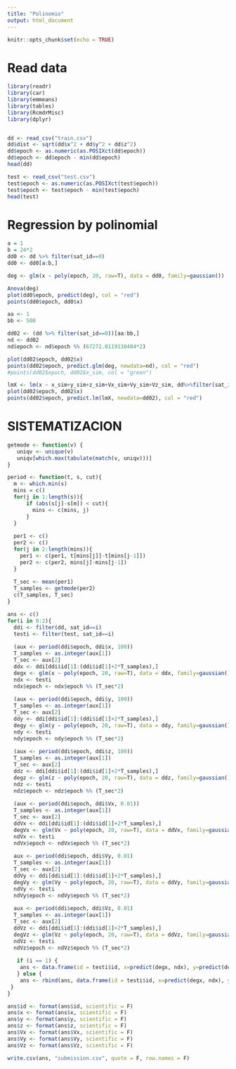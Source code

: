 ```yaml
---
title: "Polinomio"
output: html_document
---
```


```r
knitr::opts_chunk$set(echo = TRUE)
```


# Read data
```r
library(readr)
library(car)
library(emmeans)
library(tables)
library(RcmdrMisc)
library(dplyr)


dd <- read_csv("train.csv")
dd$dist <- sqrt(dd$x^2 + dd$y^2 + dd$z^2)
dd$epoch <- as.numeric(as.POSIXct(dd$epoch))
dd$epoch <- dd$epoch - min(dd$epoch)
head(dd)

test <- read_csv("test.csv")
test$epoch <- as.numeric(as.POSIXct(test$epoch))
test$epoch <- test$epoch - min(test$epoch)
head(test)
```

# Regression by polinomial
```r
a = 1
b = 24*2
dd0 <- dd %>% filter(sat_id==0)
dd0 <- dd0[a:b,]

deg <- glm(x ~ poly(epoch, 20, raw=T), data = dd0, family=gaussian())

Anova(deg)
plot(dd0$epoch, predict(deg), col = "red")
points(dd0$epoch, dd0$x)
```

```r
aa <- 1
bb <- 500

dd02 <- (dd %>% filter(sat_id==0))[aa:bb,]
nd <- dd02
nd$epoch <- nd$epoch %% (67272.0119130404*2)

plot(dd02$epoch, dd02$x)
points(dd02$epoch, predict.glm(deg, newdata=nd), col = "red")
#points(dd02$epoch, dd02$x_sim, col = "green")
```
```r
lmX <- lm(x ~ x_sim+y_sim+z_sim+Vx_sim+Vy_sim+Vz_sim, dd%>%filter(sat_id==0))
plot(dd02$epoch, dd02$x)
points(dd02$epoch, predict.lm(lmX, newdata=dd02), col = "red")
```

# SISTEMATIZACION
```r
getmode <- function(v) {
   uniqv <- unique(v)
   uniqv[which.max(tabulate(match(v, uniqv)))]
}

period <- function(t, s, cut){
  m <- which.min(s)
  mins = c()
  for(j in 1:length(s)){
      if (abs(s[j]-s[m]) < cut){
        mins <- c(mins, j)
      }
  }
  
  per1 <- c()
  per2 <- c()
  for(j in 2:length(mins)){
    per1 <- c(per1, t[mins[j]]-t[mins[j-1]])
    per2 <- c(per2, mins[j]-mins[j-1])
  }
  
  T_sec <- mean(per1)
  T_samples <- getmode(per2)
  c(T_samples, T_sec)
}
```


```r
ans <- c()
for(i in 0:2){
  ddi <- filter(dd, sat_id==i)
  testi <- filter(test, sat_id==i)
  
  (aux <- period(ddi$epoch, ddi$x, 100))
  T_samples <- as.integer(aux[1])
  T_sec <- aux[2]
  ddx <- ddi[ddi$id[1]:(ddi$id[1]+2*T_samples),]
  degx <- glm(x ~ poly(epoch, 20, raw=T), data = ddx, family=gaussian())
  ndx <- testi
  ndx$epoch <- ndx$epoch %% (T_sec*2)
  
  (aux <- period(ddi$epoch, ddi$y, 100))
  T_samples <- as.integer(aux[1])
  T_sec <- aux[2]
  ddy <- ddi[ddi$id[1]:(ddi$id[1]+2*T_samples),]
  degy <- glm(y ~ poly(epoch, 20, raw=T), data = ddy, family=gaussian())
  ndy <- testi
  ndy$epoch <- ndy$epoch %% (T_sec*2)
  
  (aux <- period(ddi$epoch, ddi$z, 100))
  T_samples <- as.integer(aux[1])
  T_sec <- aux[2]
  ddz <- ddi[ddi$id[1]:(ddi$id[1]+2*T_samples),]
  degz <- glm(z ~ poly(epoch, 20, raw=T), data = ddz, family=gaussian())
  ndz <- testi
  ndz$epoch <- ndz$epoch %% (T_sec*2)
  
  (aux <- period(ddi$epoch, ddi$Vx, 0.01))
  T_samples <- as.integer(aux[1])
  T_sec <- aux[2]
  ddVx <- ddi[ddi$id[1]:(ddi$id[1]+2*T_samples),]
  degVx <- glm(Vx ~ poly(epoch, 20, raw=T), data = ddVx, family=gaussian())
  ndVx <- testi
  ndVx$epoch <- ndVx$epoch %% (T_sec*2)
  
  aux <- period(ddi$epoch, ddi$Vy, 0.01)
  T_samples <- as.integer(aux[1])
  T_sec <- aux[2]
  ddVy <- ddi[ddi$id[1]:(ddi$id[1]+2*T_samples),]
  degVy <- glm(Vy ~ poly(epoch, 20, raw=T), data = ddVy, family=gaussian())
  ndVy <- testi
  ndVy$epoch <- ndVy$epoch %% (T_sec*2)
  
  aux <- period(ddi$epoch, ddi$Vz, 0.01)
  T_samples <- as.integer(aux[1])
  T_sec <- aux[2]
  ddVz <- ddi[ddi$id[1]:(ddi$id[1]+2*T_samples),]
  degVz <- glm(Vz ~ poly(epoch, 20, raw=T), data = ddVz, family=gaussian())
  ndVz <- testi
  ndVz$epoch <- ndVz$epoch %% (T_sec*2)
  
   if (i == 1) {
    ans <- data.frame(id = testi$id, x=predict(degx, ndx), y=predict(degy, ndy), z=predict(degz, ndz), Vx=predict(degVx, ndVx), Vy=predict(degVy, ndVy), Vz=predict(degVz, ndVz))
   } else {
    ans <- rbind(ans, data.frame(id = testi$id, x=predict(degx, ndx), y=predict(degy, ndy), z=predict(degz, ndz), Vx=predict(degVx, ndVx), Vy=predict(degVy, ndVy), Vz=predict(degVz, ndVz)))
 }
}

ans$id <- format(ans$id, scientific = F)
ans$x <- format(ans$x, scientific = F)
ans$y <- format(ans$y, scientific = F)
ans$z <- format(ans$z, scientific = F)
ans$Vx <- format(ans$Vx, scientific = F)
ans$Vy <- format(ans$Vy, scientific = F)
ans$Vz <- format(ans$Vz, scientific = F)

write.csv(ans, "submission.csv", quote = F, row.names = F)
```





